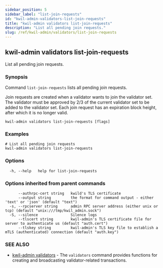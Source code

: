 ```yaml
---
sidebar_position: 5
sidebar_label: "list-join-requests"
id: "kwil-admin-validators-list-join-requests"
title: "kwil-admin validators list-join-requests"
description: "List all pending join requests."
slug: /ref/kwil-admin/validators/list-join-requests
---
```


## kwil-admin validators list-join-requests

List all pending join requests.

### Synopsis

Command `list-join-requests` lists all pending join requests.
	
Join requests are created when a validator wants to join the validator set. The validator must be approved by 2/3 of the current validator set to be added to the validator set.
Each join request has an expiration block height, after which it is no longer valid.

```
kwil-admin validators list-join-requests [flags]
```

### Examples

```
# List all pending join requests
kwil-admin validators list-join-requests
```

### Options

```
  -h, --help   help for list-join-requests
```

### Options inherited from parent commands

```
      --authrpc-cert string   kwild's TLS certificate
      --output string         the format for command output - either 'text' or 'json' (default "text")
  -s, --rpcserver string      admin RPC server address (either unix or tcp) (default "unix:///tmp/kwil_admin.sock")
  -S, --silence               Silence logs
      --tlscert string        kwil-admin's TLS certificate file for server to authenticate us (default "auth.cert")
      --tlskey string         kwil-admin's TLS key file to establish a mTLS (authenticated) connection (default "auth.key")
```

### SEE ALSO

* [kwil-admin validators](/docs/ref/kwil-admin/validators)	 - The `validators` command provides functions for creating and broadcasting validator-related transactions.

